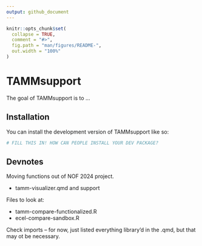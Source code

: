 ```yaml
---
output: github_document
---
```


<!-- README.md is generated from README.Rmd. Please edit that file -->

```r
knitr::opts_chunk$set(
  collapse = TRUE,
  comment = "#>",
  fig.path = "man/figures/README-",
  out.width = "100%"
)
```

# TAMMsupport

<!-- badges: start -->
<!-- badges: end -->

The goal of TAMMsupport is to ...

## Installation

You can install the development version of TAMMsupport like so:

``` r
# FILL THIS IN! HOW CAN PEOPLE INSTALL YOUR DEV PACKAGE?
```

## Devnotes

Moving functions out of NOF 2024 project. 

- tamm-visualizer.qmd and support

Files to look at:

- tamm-compare-functionalized.R
- ecel-compare-sandbox.R

Check imports -- for now, just listed everything library'd in the .qmd, but that may ot be necessary.
